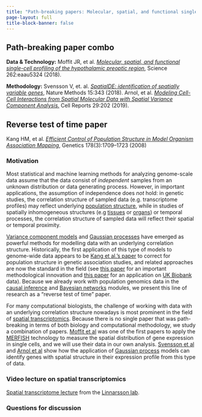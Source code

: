 ```yaml
---
title: "Path-breaking papers: Molecular, spatial, and functional single-cell profiling of the hypothalamic preoptic region & SpatialDE: identification of spatially variable genes"
page-layout: full
title-block-banner: false
---
```




::: {.callout-tip}
## Path-breaking paper combo

**Data & Technology:** Moffit JR, et al. [*Molecular, spatial, and functional single-cell profiling of the hypothalamic preoptic region*](https://doi.org/10.1126/science.aau5324), Science 262:eaau5324 (2018).

**Methodology:** Svensson V, et. al. [*SpatialDE: identification of spatially variable genes*](https://doi.org/10.1038%2Fnmeth.4636), Nature Methods 15:343 (2018).
Arnol, et al. [*Modeling Cell-Cell Interactions from Spatial Molecular Data with Spatial Variance Component Analysis.*](https://doi.org/10.1016/j.celrep.2019.08.077) Cell Reports 29:202 (2019).
:::

::: {.callout-note}
## Reverse test of time paper

Kang HM, et al. [*Efficient Control of Population Structure in Model Organism Association Mapping*](https://doi.org/10.1534/genetics.107.080101), Genetics 178(3):1709–1723 (2008)
:::


### Motivation

Most statistical and machine learning methods for analyzing genome-scale data assume that the data consist of *independent* samples from an unknown distribution or data generating process. However, in important applications, the assumption of independence does *not* hold: in genetic studies, the correlation structure of sampled data (e.g. transcriptome profiles) may reflect underlying [population structure](https://en.wikipedia.org/wiki/Population_structure_(genetics)), while in studies of spatially inhomogeneous structures (e.g [tissues](https://en.wikipedia.org/wiki/Tissue_(biology)) or [organs](https://en.wikipedia.org/wiki/Organ_(biology))) or temporal processes, the correlation structure of sampled data will reflect their spatial or temporal proximity.

[Variance component models](https://en.wikipedia.org/wiki/Random_effects_model) and [Gaussian processes](https://en.wikipedia.org/wiki/Gaussian_process) have emerged as powerful methods for modelling data with an underlying correlation structure. Historically, the first application of this type of models to genome-wide data appears to be [Kang et al.'s paper](https://doi.org/10.1534/genetics.107.080101) to correct for population structure in genetic association studies, and related approaches are now the standard in the field (see [this paper](https://doi.org/10.1038/nmeth.1681) for an important methodological innovation and [this paper](https://doi.org/10.1038/s41588-018-0248-z) for an application on [UK Biobank](https://www.ukbiobank.ac.uk/) data). Because we already work with population genomics data in the [causal inference](../causal-inference/causal-assoc-genes-disease.qmd) and [Bayesian networks](../bayesian-networks/gene-regulatory-networks.qmd) modules, we present this line of research as a "reverse test of time" paper.

For many computational biologists, the challenge of working with data with an underlying correlation structure nowadays is most prominent in the field of [spatial transcriptomics](https://en.wikipedia.org/wiki/Spatial_transcriptomics). Because there is no single paper that was path-breaking in terms of both biology and computational methodology, we study a combination of papers. [Moffit et al](https://doi.org/10.1126/science.aau5324) was one of the first papers to apply the [MERFISH](https://zhuang.harvard.edu/merfish.html) technology to measure the spatial distribution of gene expression in single cells, and we will use their data in our own analysis. [Svensson et al](https://doi.org/10.1038%2Fnmeth.4636) and [Arnol et al](https://doi.org/10.1016/j.celrep.2019.08.077) show how the application of [Gaussian process](https://en.wikipedia.org/wiki/Gaussian_process) models can identify genes with spatial structure in their expression profile from this type of data.

### Video lecture on spatial transcriptomics

[Spatial transcriptome lecture](https://www.youtube.com/watch?v=OFW_cQ4vtaY) from the [Linnarsson lab](https://linnarssonlab.org/).

### Questions for discussion
